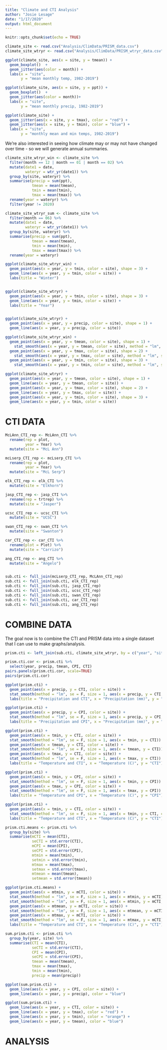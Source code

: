 ```yaml
---
title: "Climate and CTI Analysis"
author: "Josie Lesage"
date: "1/17/2020"
output: html_document
---
```


```r
knitr::opts_chunk$set(echo = TRUE)
```

```r
climate_site <- read.csv("Analysis/ClimData/PRISM_data.csv")
climate_site_wtryr <- read.csv("Analysis/ClimData/PRISM_wtryr_data.csv")
```


```r
ggplot(climate_site, aes(x = site, y = tmean)) +
  geom_boxplot()  +
  geom_jitter(aes(color = month)) +
  labs(x = "site",
       y = "mean monthly temp, 1982-2019")

ggplot(climate_site, aes(x = site, y = ppt)) +
  geom_boxplot()  +
  geom_jitter(aes(color = month))+
  labs(x = "site",
       y = "mean monthly precip, 1982-2019")

ggplot(climate_site) +
  geom_jitter(aes(x = site, y = tmax), color = "red") +
  geom_jitter(aes(x = site, y = tmin), color = "blue") +
  labs(x = "site",
       y = "monthly mean and min temps, 1982-2019")
```

We're also interested in seeing how climate may or may not have changed over time - so we will generate annual summaries.

```r
climate_site_wtryr_win <- climate_site %>% 
  filter(month == 12 | month == 01 | month == 02) %>%
  mutate(date1 = date,
         wateryr = wtr_yr(date1)) %>%
  group_by(site, wateryr) %>%
  summarise(precip = sum(ppt),
            tmean = mean(tmean),
            tmin = mean(tmin),
            tmax = mean(tmax)) %>%
  rename(year = wateryr) %>%
  filter(year != 2020)

climate_site_wtryr_sum <- climate_site %>% 
  filter(month == 06) %>%
  mutate(date1 = date,
         wateryr = wtr_yr(date1)) %>%
  group_by(site, wateryr) %>%
  summarise(precip = sum(ppt),
            tmean = mean(tmean),
            tmin = mean(tmin),
            tmax = mean(tmax)) %>%
  rename(year = wateryr) 

ggplot(climate_site_wtryr_win) +
  geom_point(aes(x = year, y = tmin, color = site), shape = 3) +
  geom_line(aes(x = year, y = tmin, color = site)) +
  labs(title = "Winter")


ggplot(climate_site_wtryr) +
  geom_point(aes(x = year, y = tmin, color = site), shape = 3) +
  geom_line(aes(x = year, y = tmin, color = site)) +
  labs(title = "Year")


ggplot(climate_site_wtryr) +
  geom_point(aes(x = year, y = precip, color = site), shape = 1) +
  geom_line(aes(x = year, y = precip, color = site))

ggplot(climate_site_wtryr_win) +
  geom_point(aes(x = year, y = tmean, color = site), shape = 1) +
    stat_smooth(aes(x = year, y = tmean, color = site), method = "lm", se = F, size =  1) +
  geom_point(aes(x = year, y = tmax, color = site), shape = 2) +
    stat_smooth(aes(x = year, y = tmax, color = site), method = "lm", se = F, size =  1) +
  geom_point(aes(x = year, y = tmin, color = site), shape = 3) +
    stat_smooth(aes(x = year, y = tmin, color = site), method = "lm", se = F, size =  1)

ggplot(climate_site_wtryr) +
  geom_point(aes(x = year, y = tmean, color = site), shape = 1) +
  geom_line(aes(x = year, y = tmean, color = site)) +
  geom_point(aes(x = year, y = tmax, color = site), shape = 2) +
  geom_line(aes(x = year, y = tmax, color = site)) +
  geom_point(aes(x = year, y = tmin, color = site), shape = 3) +
  geom_line(aes(x = year, y = tmin, color = site))

```


# CTI DATA
```r
McLAnn_CTI_rep <- McLAnn_CTI %>%
  rename(rep = plot,
         year = Year) %>%
  mutate(site = "McL Ann")

mcLserp_CTI_rep <- mcLserp_CTI %>%
  rename(rep = plot,
         year = Year) %>%
  mutate(site = "McL Serp")

elk_CTI_rep <- elk_CTI %>%
  mutate(site = "Elkhorn")

jasp_CTI_rep <- jasp_CTI %>%
  rename(rep = trtrep) %>%
  mutate(site = "Jasper")

ucsc_CTI_rep <- ucsc_CTI %>%
  mutate(site = "UCSC")

swan_CTI_rep <- swan_CTI %>%
  mutate(site = "Swanton")

car_CTI_rep <- car_CTI %>%
  rename(plot = Plot) %>%
  mutate(site = "Carrizo")

ang_CTI_rep <- ang_CTI %>%
  mutate(site = "Angelo")


sub.cti <- full_join(mcLserp_CTI_rep, McLAnn_CTI_rep)
sub.cti <- full_join(sub.cti, elk_CTI_rep)
sub.cti <- full_join(sub.cti, jasp_CTI_rep)
sub.cti <- full_join(sub.cti, ucsc_CTI_rep)
sub.cti <- full_join(sub.cti, swan_CTI_rep)
sub.cti <- full_join(sub.cti, car_CTI_rep)
sub.cti <- full_join(sub.cti, ang_CTI_rep)

```

# COMBINE DATA
The goal now is to combine the CTI and PRISM data into a single dataset that I can use to make graphs/analysis.

```r
prism.cti <- left_join(sub.cti, climate_site_wtryr, by = c("year", "site"))

```

```r

prism.cti.cor <- prism.cti %>%
  select(year, precip, tmean, CPI, CTI)
pairs.panels(prism.cti.cor, scale=TRUE)
pairs(prism.cti.cor)

ggplot(prism.cti) +
  geom_point(aes(x = precip, y = CTI, color = site)) +
  stat_smooth(method = "lm", se = F, size = 1, aes(x = precip, y = CTI, color = site)) +
  labs(title = "Precipitation and CTI", x = "Precipitation (mm)", y = "CTI")

ggplot(prism.cti) +
  geom_point(aes(x = precip, y = CPI, color = site)) +
  stat_smooth(method = "lm", se = F, size = 1, aes(x = precip, y = CPI, color = site)) +
  labs(title = "Precipitation and CPI", x = "Precipitation (mm)", y = "CPI")

ggplot(prism.cti) +
  geom_point(aes(x = tmin, y = CTI, color = site)) +
  stat_smooth(method = "lm", se = F, size = 1, aes(x = tmin, y = CTI)) +
  geom_point(aes(x = tmean, y = CTI, color = site)) +
  stat_smooth(method = "lm", se = F, size = 1, aes(x = tmean, y = CTI)) +
  geom_point(aes(x = tmax, y = CTI, color = site)) +
  stat_smooth(method = "lm", se = F, size = 1, aes(x = tmax, y = CTI)) +
  labs(title = "Temperature and CTI", x = "Temperature (C)", y = "CTI")

ggplot(prism.cti) +
  geom_point(aes(x = tmin, y = CPI, color = site)) +
  stat_smooth(method = "lm", se = F, size = 1, aes(x = tmin, y = CPI)) +
  geom_point(aes(x = tmax, y = CPI, color = site)) +
  stat_smooth(method = "lm", se = F, size = 1, aes(x = tmax, y = CPI)) +
  labs(title = "Temperature and CPI", x = "Temperature (C)", y = "CPI")

ggplot(prism.cti) +
  geom_point(aes(x = tmin, y = CTI, color = site)) +
  stat_smooth(method = "lm", se = F, size = 1, aes(x = tmin, y = CTI, color = site)) +
  labs(title = "Temperature and CTI", x = "Temperature (C)", y = "CTI")

```

```r

prism.cti.means <- prism.cti %>%
  group_by(site) %>%
  summarise(mCTI = mean(CTI),
            seCTI = std.error(CTI),
            mCPI = mean(CPI),
            seCPI = std.error(CPI),
            mtmin = mean(tmin),
            setmin = std.error(tmin),
            mtmax = mean(tmax),
            setmax = std.error(tmax),
            mtmean = mean(tmean),
            setmean = std.error(tmean))

ggplot(prism.cti.means) +
  geom_point(aes(x = mtmin, y = mCTI, color = site)) +
  stat_smooth(method = "lm", se = F, size = 1, aes(x = mtmin, y = mCTI)) +
  stat_smooth(method = "lm", se = F, size = 1, aes(x = mtmin, y = mCTI, color = site)) +
  geom_point(aes(x = mtmean, y = mCTI, color = site)) +
  stat_smooth(method = "lm", se = F, size = 1, aes(x = mtmean, y = mCTI)) +
  geom_point(aes(x = mtmax, y = mCTI, color = site)) +
  stat_smooth(method = "lm", se = F, size = 1, aes(x = mtmax, y = mCTI)) +
  labs(title = "Temperature and CTI", x = "Temperature (C)", y = "CTI")

```



```r
sum.prism.cti <- prism.cti %>%
  group_by(year, site) %>%
  summarise(CTI = mean(CTI),
            seCTI = std.error(CTI),
            CPI = mean(CPI),
            seCPI = std.error(CPI),
            tmean = mean(tmean),
            tmax = mean(tmax),
            tmin = mean(tmin),
            precip = mean(precip))

ggplot(sum.prism.cti) +
  geom_line(aes(x = year, y = CPI, color = site)) +
  geom_line(aes(x = year, y = precip), color = "blue")

ggplot(sum.prism.cti) +
  geom_line(aes(x = year, y = CTI, color = site)) +
  geom_line(aes(x = year, y = tmax), color = "red") +
  geom_line(aes(x = year, y = tmin), color = "orange") +
  geom_line(aes(x = year, y = tmean), color = "blue") 

```

# ANALYSIS